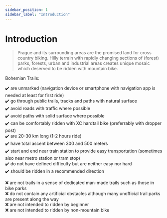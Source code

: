 ```yaml
---
sidebar_position: 1
sidebar_label: "Introduction"
---
```


# Introduction

> Prague and its surrounding areas are the promised land for cross country biking.
Hilly terrain with rapidly changing sections of (forest) parks, forests, urban and industrial areas creates unique mosaic which deserved to be ridden with mountain bike.

Bohemian Trails:

✔️ are unmarked (navigation device or smartphone with navigation app is needed at least for first ride) <br />
✔️ go through public trails, tracks and paths with natural surface <br />
✔️ avoid roads with traffic where possible <br />
✔️ avoid paths with solid surface where possible <br />
✔️ can be comfortably ridden with XC hardtail bike (preferrably with dropper post) <br />
✔️ are 20-30 km long (1-2 hours ride) <br />
✔️ have total ascent between 300 and 500 meters <br />
✔️ start and end near train station to provide easy transportation (sometimes also near metro station or tram stop) <br />
✔️ do not have defined difficulty but are neither easy nor hard <br />
✔️ should be ridden in a recommended direction


❌ are not trails in a sense of dedicated man-made trails such as those in bike parks <br />
❌ do not contain any artificial obstacles although many unofficial trail parks are present along the way <br />
❌ are not intended to ridden by beginner <br />
❌ are not intended to ridden by non-mountain bike <br />
